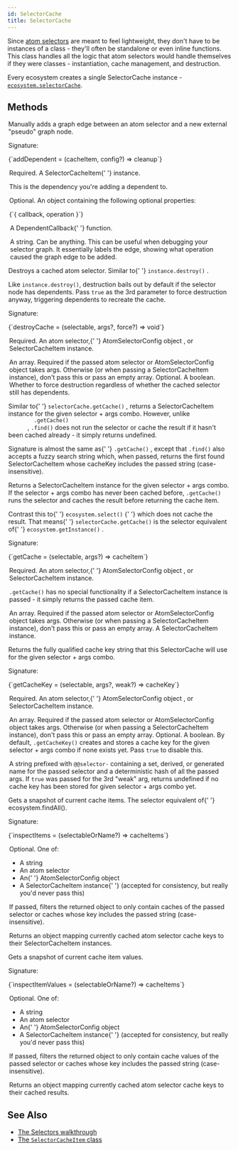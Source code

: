 ```yaml
---
id: SelectorCache
title: SelectorCache
---
```



Since [atom selectors](../types/AtomSelector) are meant to feel lightweight, they don't have to be instances of a class - they'll often be standalone or even inline functions. This class handles all the logic that atom selectors would handle themselves if they were classes - instantiation, cache management, and destruction.

Every ecosystem creates a single SelectorCache instance - [`ecosystem.selectorCache`](Ecosystem#selectorcache).

## Methods

<Legend>
  <Item name="addDependent">
    <p>
      Manually adds a graph edge between an atom selector and a new external
      "pseudo" graph node.
    </p>
    <p>Signature:</p>
    <Ts>{`addDependent = (cacheItem, config?) => cleanup`}</Ts>
    <Legend>
      <Item name="cacheItem">
        <p>
          Required. A <Link to="SelectorCacheItem">SelectorCacheItem</Link>{' '}
          instance.
        </p>
        <p>This is the dependency you're adding a dependent to.</p>
      </Item>
      <Item name="config">
        <p>Optional. An object containing the following optional properties:</p>
        <Ts>{`{ callback, operation }`}</Ts>
        <Legend>
          <Item name="callback">
            <p>
              A <Link to="../types/DependentCallback">DependentCallback</Link>{' '}
              function.
            </p>
          </Item>
          <Item name="operation">
            <p>
              A string. Can be anything. This can be useful when debugging your
              selector graph. It essentially labels the edge, showing what
              operation caused the graph edge to be added.
            </p>
          </Item>
        </Legend>
      </Item>
    </Legend>
  </Item>
  <Item name="destroyCache">
    <p>
      Destroys a cached atom selector. Similar to{' '}
      <Link to="AtomInstance#destroy">
        <code>instance.destroy()</code>
      </Link>
      .
    </p>
    <p>
      Like <code>instance.destroy()</code>, destruction bails out by default if
      the selector node has dependents. Pass <code>true</code> as the 3rd
      parameter to force destruction anyway, triggering dependents to recreate
      the cache.
    </p>
    <p>Signature:</p>
    <Ts>{`destroyCache = (selectable, args?, force?) => void`}</Ts>
    <Legend>
      <Item name="selectable">
        <p>
          Required. An <Link to="../types/AtomSelector">atom selector</Link>,{' '}
          <Link to="../types/AtomSelectorConfig">
            AtomSelectorConfig object
          </Link>
          , or <Link to="SelectorCacheItem">SelectorCacheItem instance</Link>.
        </p>
      </Item>
      <Item name="args">
        An array. Required if the passed atom selector or AtomSelectorConfig
        object takes args. Otherwise (or when passing a SelectorCacheItem
        instance), don't pass this or pass an empty array.
      </Item>
      <Item name="force">
        Optional. A boolean. Whether to force destruction regardless of whether
        the cached selector still has dependents.
      </Item>
    </Legend>
  </Item>
  <Item name="find">
    <p>
      Similar to{' '}
      <Link to="#getcache">
        <code>selectorCache.getCache()</code>
      </Link>
      , returns a <Link to="SelectorCacheItem">SelectorCacheItem</Link> instance
      for the given selector + args combo. However, unlike <code>
        .getCache()
      </code>, <code>.find()</code> does not run the selector or cache the result
      if it hasn't been cached already - it simply returns undefined.
    </p>
    <p>
      Signature is almost the same as{' '}
      <Link to="#getcache">
        <code>.getCache()</code>
      </Link>
      , except that <code>.find()</code> also accepts a fuzzy search string which,
      when passed, returns the first found SelectorCacheItem whose cacheKey includes
      the passed string (case-insensitive).
    </p>
  </Item>
  <Item name="getCache">
    <p>
      Returns a <Link to="SelectorCacheItem">SelectorCacheItem</Link> instance
      for the given selector + args combo. If the selector + args combo has
      never been cached before, <code>.getCache()</code> runs the selector and
      caches the result before returning the cache item.
    </p>
    <p>
      Contrast this to{' '}
      <Link to="Ecosystem#select">
        <code>ecosystem.select()</code>
      </Link>{' '}
      which does not cache the result. That means{' '}
      <code>selectorCache.getCache()</code> is the selector equivalent of{' '}
      <Link to="Ecosystem#getinstance">
        <code>ecosystem.getInstance()</code>
      </Link>
      .
    </p>
    <p>Signature:</p>
    <Ts>{`getCache = (selectable, args?) => cacheItem`}</Ts>
    <Legend>
      <Item name="selectable">
        <p>
          Required. An <Link to="../types/AtomSelector">atom selector</Link>,{' '}
          <Link to="../types/AtomSelectorConfig">
            AtomSelectorConfig object
          </Link>
          , or <Link to="SelectorCacheItem">SelectorCacheItem instance</Link>.
        </p>
        <p>
          <code>.getCache()</code> has no special functionality if a
          SelectorCacheItem instance is passed - it simply returns the passed
          cache item.
        </p>
      </Item>
      <Item name="args">
        An array. Required if the passed atom selector or AtomSelectorConfig
        object takes args. Otherwise (or when passing a SelectorCacheItem
        instance), don't pass this or pass an empty array.
      </Item>
      <Item name="Returns">
        A <Link to="SelectorCacheItem">SelectorCacheItem</Link> instance.
      </Item>
    </Legend>
  </Item>
  <Item name="getCacheKey">
    <p>
      Returns the fully qualified cache key string that this SelectorCache will
      use for the given selector + args combo.
    </p>
    <p>Signature:</p>
    <Ts>{`getCacheKey = (selectable, args?, weak?) => cacheKey`}</Ts>
    <Legend>
      <Item name="selectable">
        <p>
          Required. An <Link to="../types/AtomSelector">atom selector</Link>,{' '}
          <Link to="../types/AtomSelectorConfig">
            AtomSelectorConfig object
          </Link>
          , or <Link to="SelectorCacheItem">SelectorCacheItem instance</Link>.
        </p>
      </Item>
      <Item name="args">
        An array. Required if the passed atom selector or AtomSelectorConfig
        object takes args. Otherwise (or when passing a SelectorCacheItem
        instance), don't pass this or pass an empty array.
      </Item>
      <Item name="weak">
        Optional. A boolean. By default, <code>.getCacheKey()</code> creates and
        stores a cache key for the given selector + args combo if none exists
        yet. Pass <code>true</code> to disable this.
      </Item>
      <Item name="Returns">
        <p>
          A string prefixed with <code>@@selector-</code> containing a set,
          derived, or generated name for the passed selector and a deterministic
          hash of all the passed args. If <code>true</code> was passed for the
          3rd "weak" arg, returns undefined if no cache key has been stored for
          given selector + args combo yet.
        </p>
      </Item>
    </Legend>
  </Item>
  <Item name="inspectItems">
    <p>
      Gets a snapshot of current cache items. The selector equivalent of{' '}
      <Link to="Ecosystem#findall">ecosystem.findAll()</Link>.
    </p>
    <p>Signature:</p>
    <Ts>{`inspectItems = (selectableOrName?) => cacheItems`}</Ts>
    <Legend>
      <Item name="selectableOrName">
        <p>Optional. One of:</p>
        <ul>
          <li>A string</li>
          <li>
            An <Link to="../types/AtomSelector">atom selector</Link>
          </li>
          <li>
            An{' '}
            <Link to="../types/AtomSelectorConfig">
              AtomSelectorConfig object
            </Link>
          </li>
          <li>
            A <Link to="SelectorCacheItem">SelectorCacheItem instance</Link>{' '}
            (accepted for consistency, but really you'd never pass this)
          </li>
        </ul>
        <p>
          If passed, filters the returned object to only contain caches of the
          passed selector or caches whose key includes the passed string
          (case-insensitive).
        </p>
      </Item>
      <Item name="Returns">
        Returns an object mapping currently cached atom selector cache keys to
        their <Link to="SelectorCacheItem">SelectorCacheItem</Link> instances.
      </Item>
    </Legend>
  </Item>
  <Item name="inspectItemValues">
    <p>Gets a snapshot of current cache item values.</p>
    <p>Signature:</p>
    <Ts>{`inspectItemValues = (selectableOrName?) => cacheItems`}</Ts>
    <Legend>
      <Item name="selectableOrName">
        <p>Optional. One of:</p>
        <ul>
          <li>A string</li>
          <li>
            An <Link to="../types/AtomSelector">atom selector</Link>
          </li>
          <li>
            An{' '}
            <Link to="../types/AtomSelectorConfig">
              AtomSelectorConfig object
            </Link>
          </li>
          <li>
            A <Link to="SelectorCacheItem">SelectorCacheItem instance</Link>{' '}
            (accepted for consistency, but really you'd never pass this)
          </li>
        </ul>
        <p>
          If passed, filters the returned object to only contain cache values of
          the passed selector or caches whose key includes the passed string
          (case-insensitive).
        </p>
      </Item>
      <Item name="Returns">
        Returns an object mapping currently cached atom selector cache keys to
        their cached results.
      </Item>
    </Legend>
  </Item>
</Legend>

## See Also

- [The Selectors walkthrough](../../walkthrough/selectors)
- [The `SelectorCacheItem` class](SelectorCacheItem)
